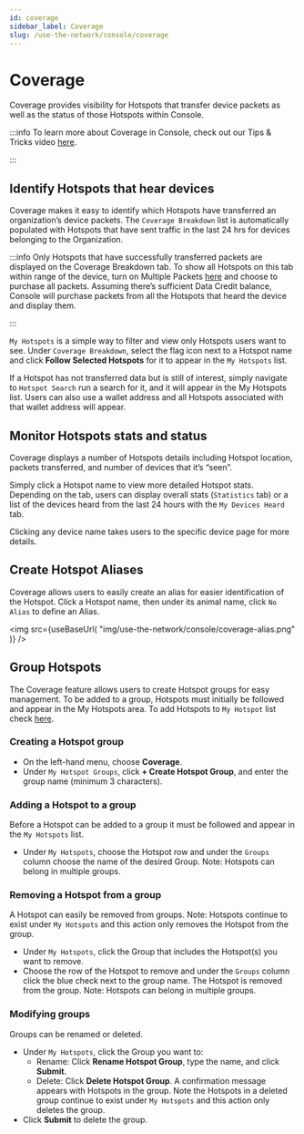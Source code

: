 ```yaml
---
id: coverage
sidebar_label: Coverage
slug: /use-the-network/console/coverage
---
```


# Coverage


Coverage provides visibility for Hotspots that transfer device packets as well as the status of those Hotspots within Console.

:::info
To learn more about Coverage in Console, check out our Tips & Tricks video [here](https://youtu.be/Woh4RooY6L8).

:::

## Identify Hotspots that hear devices
Coverage makes it easy to identify which Hotspots have transferred an organization’s device packets. The `Coverage Breakdown` list is automatically populated with Hotspots that have sent traffic in the last 24 hrs for devices belonging to the Organization. 

:::info
Only Hotspots that have successfully transferred packets are displayed on the Coverage Breakdown tab. To show all Hotspots on this tab within range of the device, turn on Multiple Packets [here](/use-the-network/console/adr#multiple-packets) and choose to purchase all packets. Assuming there’s sufficient Data Credit balance, Console will purchase packets from all the Hotspots that heard the device and display them. 

:::

`My Hotspots` is a simple way to filter and view only Hotspots users want to see. Under `Coverage Breakdown`, select the flag icon next to a Hotspot name and click **Follow Selected Hotspots** for it to appear in the `My Hotspots` list.

If a Hotspot has not transferred data but is still of interest, simply navigate to `Hotspot Search` run a search for it, and it will appear in the My Hotspots list. Users can also use a wallet address and all Hotspots associated with that wallet address will appear.

## Monitor Hotspots stats and status
Coverage displays a number of Hotspots details including Hotspot location, packets transferred, and number of devices that it’s “seen”.

Simply click a Hotspot name to view more detailed Hotspot stats. Depending on the tab, users can display overall stats (`Statistics` tab) or a list of the devices heard from the last 24 hours with the `My Devices Heard` tab. 

Clicking any device name takes users to the specific device page for more details. 

## Create Hotspot Aliases
Coverage allows users to easily create an alias for easier identification of the Hotspot. Click a Hotspot name, then under its animal name, click `No Alias` to define an Alias.

<img
  src={useBaseUrl(
    "img/use-the-network/console/coverage-alias.png"
  )}
/>

## Group Hotspots

The Coverage feature allows users to create Hotspot groups for easy management. To be added to a group, Hotspots must initially be followed and appear in the My Hotspots area. 
To add Hotspots to `My Hotspot` list check [here](https://docs.helium.com/use-the-network/console/coverage/#identify-hotspots-that-hear-devices).

### Creating a Hotspot group
- On the left-hand menu, choose **Coverage**.
- Under `My Hotspot Groups`, click **+ Create Hotspot Group**, and enter the group name (minimum 3 characters).

### Adding a Hotspot to a group
Before a Hotspot can be added to a group it must be followed and appear in the `My Hotspots` list. 

- Under `My Hotspots`, choose the Hotspot row and under the `Groups` column choose the name of the desired Group. Note: Hotspots can belong in multiple groups.

### Removing a Hotspot from a group
A Hotspot can easily be removed from groups. Note: Hotspots continue to exist under `My Hotspots` and this action only removes the Hotspot from the group.

- Under `My Hotspots`, click the Group that includes the Hotspot(s) you want to remove.
- Choose the row of the Hotspot to remove and under the `Groups` column click the blue check next to the group name. The Hotspot is removed from the group. Note: Hotspots can belong in multiple groups.

### Modifying groups
Groups can be renamed or deleted. 

- Under `My Hotspots`, click the Group you want to:
  - Rename: Click **Rename Hotspot Group**, type the name, and click **Submit**.
  - Delete: Click **Delete Hotspot Group**. A confirmation message appears with Hotspots in the group. Note the Hotspots in a deleted group continue to exist under `My Hotspots` and this action only deletes the group.
- Click **Submit** to delete the group. 
